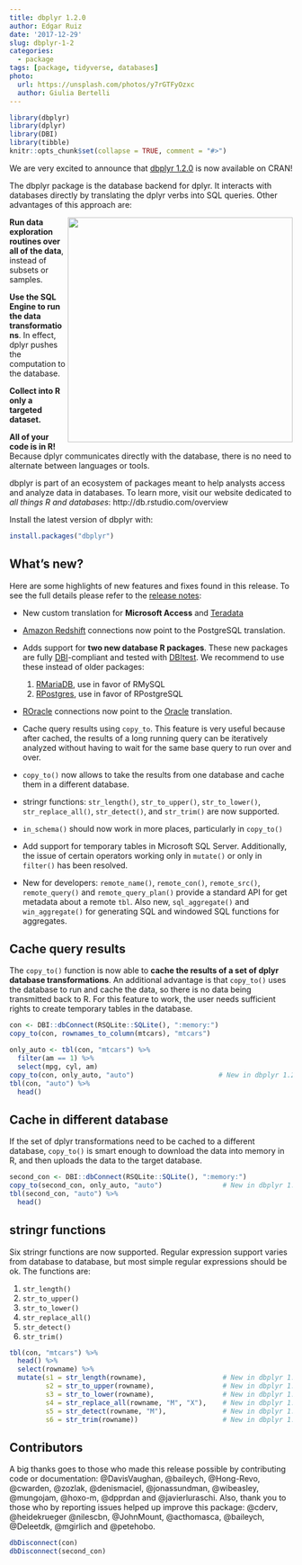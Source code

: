 ```yaml
---
title: dbplyr 1.2.0
author: Edgar Ruiz
date: '2017-12-29'
slug: dbplyr-1-2
categories:
  - package
tags: [package, tidyverse, databases]
photo:
  url: https://unsplash.com/photos/y7rGTFyOzxc
  author: Giulia Bertelli
---
```


```r
library(dbplyr)
library(dplyr)
library(DBI)
library(tibble)
knitr::opts_chunk$set(collapse = TRUE, comment = "#>")
```

We are very excited to announce that [dbplyr 1.2.0](https://cran.rstudio.com/web/packages/dbplyr/index.html)  is now available on CRAN!  

The dbplyr package is the database backend for dplyr. It interacts with databases directly by translating the dplyr verbs into SQL queries. Other advantages of this approach are:

<img src = "/images/dbplyr_1-2/interact.png" width = 400, align = "right">


**Run data exploration routines over all of the data**, instead of subsets or samples.

**Use the SQL Engine to run the data transformations**. In effect, dplyr pushes the computation to the database.

**Collect into R only a targeted dataset.**

**All of your code is in R! **  Because dplyr communicates directly with the database, there is no need to alternate between languages or tools.

dbplyr is part of an ecosystem of packages meant to help analysts access and analyze data in databases. To learn more, visit our website dedicated to *all things R and databases*: http://db.rstudio.com/overview

Install the latest version of dbplyr with:
```r
install.packages("dbplyr")
```

## What's new?

Here are some highlights of new features and fixes found in this release.  To see the full details please refer to the [release notes](https://github.com/tidyverse/dbplyr/blob/master/NEWS.md#dbplyr-120):

- New custom translation for **Microsoft Access** and [Teradata](http://db.rstudio.com/databases/teradata/) 

- [Amazon Redshift](http://db.rstudio.com/databases/redshift/) connections now point to the PostgreSQL translation.

- Adds support for **two new database R packages**.  These new packages are fully [DBI](http://db.rstudio.com/dbi/)-compliant and tested with [DBItest](https://cran.r-project.org/web/packages/DBItest/index.html). We recommend to use these instead of older packages:
    1. [RMariaDB](https://cran.r-project.org/web/packages/RMariaDB/index.html), use in favor of RMySQL
    1. [RPostgres](https://cran.r-project.org/web/packages/RPostgres/index.html), use in favor of RPostgreSQL

- [ROracle](https://cran.r-project.org/web/packages/ROracle/index.html) connections now point to the [Oracle](http://db.rstudio.com/databases/oracle/) translation.
- Cache query results using `copy_to`. This feature is very useful because after cached, the results of a long running query can be iteratively analyzed without having to wait for the same base query to run over and over.

- `copy_to()` now allows to take the results from one database and cache them in a different database.

- stringr functions: `str_length()`, `str_to_upper()`, `str_to_lower()`, `str_replace_all()`, `str_detect()`, and  `str_trim()` are now supported.

- `in_schema()` should now work in more places, particularly in `copy_to()` 

- Add support for temporary tables in Microsoft SQL Server.  Additionally, the issue of certain operators working only in `mutate()` or only in `filter()` has been resolved.

-  New for developers: `remote_name()`, `remote_con()`, `remote_src()`, `remote_query()` and  `remote_query_plan()` provide a standard API for get metadata about a remote `tbl`. Also new, `sql_aggregate()` and `win_aggregate()` for generating SQL and windowed SQL functions for aggregates. 

## Cache query results

The `copy_to()` function is now able to **cache the results of a set of dplyr database transformations**.  An additional advantage is that `copy_to()` uses the database to run and cache the data, so there is no data being transmitted back to R. For this feature to work, the user needs sufficient rights to create temporary tables in the database.  

```r
con <- DBI::dbConnect(RSQLite::SQLite(), ":memory:")
copy_to(con, rownames_to_column(mtcars), "mtcars")

only_auto <- tbl(con, "mtcars") %>%
  filter(am == 1) %>%
  select(mpg, cyl, am)
copy_to(con, only_auto, "auto")                     # New in dbplyr 1.2.0
tbl(con, "auto") %>%
  head()

```

## Cache in different database 

If the set of dplyr transformations need to be cached to a different database, `copy_to()` is smart enough to download the data into memory in R, and then uploads the data to the target database. 

```r
second_con <- DBI::dbConnect(RSQLite::SQLite(), ":memory:")
copy_to(second_con, only_auto, "auto")               # New in dbplyr 1.2.0
tbl(second_con, "auto") %>%
  head()
```

## stringr functions

Six stringr functions are now supported.  Regular expression support varies from database to database, but most simple regular expressions should be ok.  The functions are:

1. `str_length()` 
2. `str_to_upper()`
3. `str_to_lower()` 
4. `str_replace_all()`
5. `str_detect()`
6. `str_trim()` 

```r
tbl(con, "mtcars") %>% 
  head() %>%
  select(rowname) %>%
  mutate(s1 = str_length(rowname),                   # New in dbplyr 1.2.0
         s2 = str_to_upper(rowname),                 # New in dbplyr 1.2.0
         s3 = str_to_lower(rowname),                 # New in dbplyr 1.2.0
         s4 = str_replace_all(rowname, "M", "X"),    # New in dbplyr 1.2.0
         s5 = str_detect(rowname, "M"),              # New in dbplyr 1.2.0
         s6 = str_trim(rowname))                     # New in dbplyr 1.2.0
```

## Contributors

A big thanks goes to those who made this release possible by contributing code or documentation: @DavisVaughan, @baileych, @Hong-Revo, @cwarden, @zozlak, @denismaciel, @jonassundman, @wibeasley, @mungojam, @hoxo-m, @dpprdan and @javierluraschi.  Also, thank you to those who by reporting issues helped up improve this package: @cderv, @heidekrueger
@nilescbn, @JohnMount, @acthomasca, @baileych, @Deleetdk, @mgirlich and @petehobo.
 

```r
dbDisconnect(con)
dbDisconnect(second_con)
```
